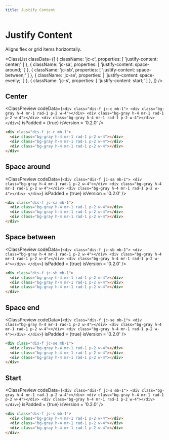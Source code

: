 ```yaml
---
title: Justify Content
---
```



# Justify Content

Aligns flex or grid items horizontally.

<ClassList
  classData={[
    {
      className: 'jc-c',
      properties: [
        'justify-content: center;'
      ]
    },
    {
      className: 'jc-sa',
      properties: [
        'justify-content: space-around;'
      ]
    },
    {
      className: 'jc-sb',
      properties: [
        'justify-content: space-between;'
      ]
    },
    {
      className: 'jc-se',
      properties: [
        'justify-content: space-evenly;'
      ]
    },
    {
      className: 'jc-s',
      properties: [
        'justify-content: start;'
      ]
    },
  ]}
/>

## Center

<ClassPreview
  codeData={`
    <div class="dis-f jc-c mb-1">
      <div class="bg-gray h-4 mr-1 rad-1 p-2 w-4"></div>
      <div class="bg-gray h-4 mr-1 rad-1 p-2 w-4"></div>
      <div class="bg-gray h-4 mr-1 rad-1 p-2 w-4"></div>
    </div>
  `}
  isPadded = {true}
  isVersion = '0.2.0'
/>

```html
<div class="dis-f jc-c mb-1">
  <div class="bg-gray h-4 mr-1 rad-1 p-2 w-4"></div>
  <div class="bg-gray h-4 mr-1 rad-1 p-2 w-4"></div>
  <div class="bg-gray h-4 mr-1 rad-1 p-2 w-4"></div>
</div>
```

## Space around

<ClassPreview
  codeData={`
    <div class="dis-f jc-sa mb-1">
      <div class="bg-gray h-4 mr-1 rad-1 p-2 w-4"></div>
      <div class="bg-gray h-4 mr-1 rad-1 p-2 w-4"></div>
      <div class="bg-gray h-4 mr-1 rad-1 p-2 w-4"></div>
    </div>
  `}
  isPadded = {true}
  isVersion = '0.2.0'
/>

```html
<div class="dis-f jc-sa mb-1">
  <div class="bg-gray h-4 mr-1 rad-1 p-2 w-4"></div>
  <div class="bg-gray h-4 mr-1 rad-1 p-2 w-4"></div>
  <div class="bg-gray h-4 mr-1 rad-1 p-2 w-4"></div>
</div>
```

## Space between

<ClassPreview
  codeData={`
    <div class="dis-f jc-sb mb-1">
      <div class="bg-gray h-4 mr-1 rad-1 p-2 w-4"></div>
      <div class="bg-gray h-4 mr-1 rad-1 p-2 w-4"></div>
      <div class="bg-gray h-4 mr-1 rad-1 p-2 w-4"></div>
    </div>
  `}
  isPadded = {true}
  isVersion = '0.2.0'
/>

```html
<div class="dis-f jc-sb mb-1">
  <div class="bg-gray h-4 mr-1 rad-1 p-2 w-4"></div>
  <div class="bg-gray h-4 mr-1 rad-1 p-2 w-4"></div>
  <div class="bg-gray h-4 mr-1 rad-1 p-2 w-4"></div>
</div>
```

## Space end

<ClassPreview
  codeData={`
    <div class="dis-f jc-se mb-1">
      <div class="bg-gray h-4 mr-1 rad-1 p-2 w-4"></div>
      <div class="bg-gray h-4 mr-1 rad-1 p-2 w-4"></div>
      <div class="bg-gray h-4 mr-1 rad-1 p-2 w-4"></div>
    </div>
  `}
  isPadded = {true}
  isVersion = '0.2.0'
/>

```html
<div class="dis-f jc-se mb-1">
  <div class="bg-gray h-4 mr-1 rad-1 p-2 w-4"></div>
  <div class="bg-gray h-4 mr-1 rad-1 p-2 w-4"></div>
  <div class="bg-gray h-4 mr-1 rad-1 p-2 w-4"></div>
</div>
```

## Start

<ClassPreview
  codeData={`
    <div class="dis-f jc-s mb-1">
      <div class="bg-gray h-4 mr-1 rad-1 p-2 w-4"></div>
      <div class="bg-gray h-4 mr-1 rad-1 p-2 w-4"></div>
      <div class="bg-gray h-4 mr-1 rad-1 p-2 w-4"></div>
    </div>
  `}
  isPadded = {true}
  isVersion = '0.2.0'
/>

```html
<div class="dis-f jc-s mb-1">
  <div class="bg-gray h-4 mr-1 rad-1 p-2 w-4"></div>
  <div class="bg-gray h-4 mr-1 rad-1 p-2 w-4"></div>
  <div class="bg-gray h-4 mr-1 rad-1 p-2 w-4"></div>
</div>
```